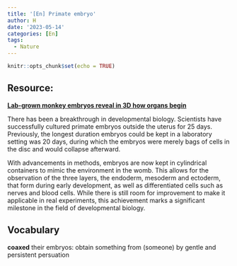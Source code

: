 ```yaml
---
title: '[En] Primate embryo'
author: H
date: '2023-05-14'
categories: [En]
tags:
  - Nature
---
```


```r
knitr::opts_chunk$set(echo = TRUE)
```

## Resource:

[**Lab-grown monkey embryos reveal in 3D how organs begin**](https://www.nature.com/articles/d41586-023-01544-6)


There has been a breakthrough in developmental biology. Scientists have successfully cultured primate embryos outside the uterus for 25 days. Previously, the longest duration embryos could be kept in a laboratory setting was 20 days, during which the embryos were merely bags of cells in the disc and would collapse afterward.

With advancements in methods, embryos are now kept in cylindrical containers to mimic the environment in the womb. This allows for the observation of the three layers, the endoderm, mesoderm and ectoderm, that form during early development, as well as differentiated cells such as nerves and blood cells. While there is still room for improvement to make it applicable in real experiments, this achievement marks a significant milestone in the field of developmental biology.



## Vocabulary 

**coaxed** their embryos: obtain something from (someone) by gentle and persistent persuation <br>




